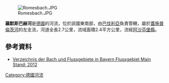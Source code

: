 {{Coord|49|59|56.41|N|9|3|24.18|E|display=title}}
[[Image:Romesbach.JPG|right]]

'''羅默斯巴赫河'''是[[德國|德國]]的河流，位於該國東南部，由[[巴伐利亞|巴伐利亞]]負責管轄，屬於[[蓋施普倫茨河|蓋施普倫茨河]]的左支流，河道全長2.7公里，流域面積2.4平方公里，流經[[阿沙芬堡縣|阿沙芬堡縣]]。

==參考資料==
* [http://www.lfu.bayern.de/wasser/gewaesserverzeichnisse/doc_pic/tab24.pdf Verzeichnis der Bach und Flussgebiete in Bayern Flussgebiet Main Stand: 2012]

{{Germany-geo-stub}}
[[Category:德國河流|Category:德國河流]]